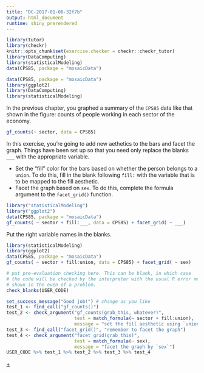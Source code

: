```yaml
---
title: "DC-2017-01-08-32f7b"
output: html_document
runtime: shiny_prerendered
---
```


```r
library(tutor)
library(checkr)
knitr::opts_chunk$set(exercise.checker = checkr::checkr_tutor)
library(DataComputing)
library(statisticalModeling)
data(CPS85, package = "mosaicData")
```

```r
data(CPS85, package = "mosaicData")
library(ggplot2)
library(DataComputing)
library(statisticalModeling)
```

In the previous chapter, you graphed a summary of the `CPS85` data like that shown in the figure: counts of people working in each sector of the economy. 

```r
gf_counts(~ sector, data = CPS85)
```

In this exercise, you're going to add new aethetics to the bars and facet the graph. Things have been set up so that you need only replace the blanks `___` with the appropriate variable. 

- Set the "fill" color for the bars based on whether the person belongs to a `union`. To do this, fill in the blank following `fill:` with the variable that is to be mapped to the fill aesthetic.
- Facet the graph based on `sex`. To do this, complete the formula argument to the `facet_grid()` function.


```r
library("statisticalModeling")
library("ggplot2")
data(CPS85, package = "mosaicData")
gf_counts( ~ sector + fill:___, data = CPS85) + facet_grid( ~ ___)
```

<!-- narrative to wrap up (if any) goes here -->

<div id = "DC-2017-01-08-32f7b-hint">
Put the right variable names in the blanks.
</div>

```r
library(statisticalModeling)
library(ggplot2)
data(CPS85, package = "mosaicData")
gf_counts( ~ sector + fill:union, data = CPS85) + facet_grid( ~ sex)
```

```r
# put pre-evaluation checking here. This can be blank, in which case
# the code will be checked by the interpreter with the usual R error messages
# shown in the even of a problem.
check_blanks(USER_CODE)
```

```r
set_success_message("Good job!") # change as you like
test_1 <- find_call("gf_counts()")
test_2 <- check_argument("gf_counts(grab_this, whatever)",
                         test = match_formula(~ sector + fill:union),
                         message = "set the fill aesthetic using `union`.")
test_3 <- find_call("facet_grid()", "remember to facet the graph")
test_4 <- check_argument("facet_grid(grab_this)",
                         test = match_formula(~ sex),
                         message = "facet the graph by `sex`")
USER_CODE %>% test_1 %>% test_2 %>% test_3 %>% test_4 
```

<a href="#" title = "DC-2017-01-08-32f7b">+</a>
